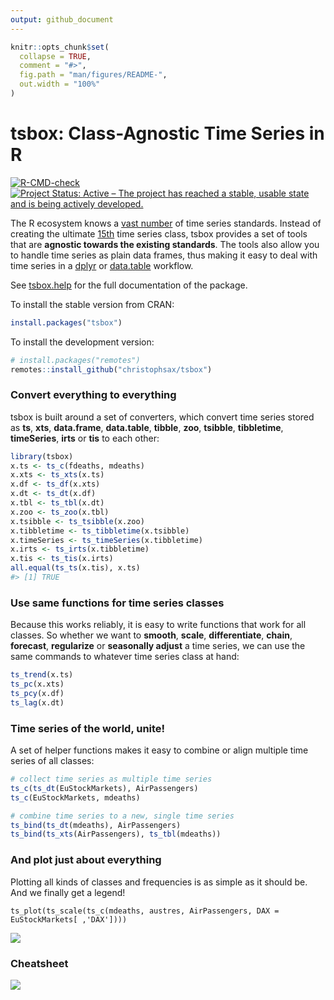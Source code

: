 ```yaml
---
output: github_document
---
```


<!-- README.md is generated from README.Rmd. Please edit that file -->

```r
knitr::opts_chunk$set(
  collapse = TRUE,
  comment = "#>",
  fig.path = "man/figures/README-",
  out.width = "100%"
)
```

# tsbox: Class-Agnostic Time Series in R

<!-- badges: start -->
[![R-CMD-check](https://github.com/christophsax/tsbox/workflows/R-CMD-check/badge.svg)](https://github.com/christophsax/tsbox/actions)
[![Project Status: Active – The project has reached a stable, usable state and is being actively developed.](https://www.repostatus.org/badges/latest/active.svg)](https://www.repostatus.org/#active)
<!-- badges: end -->

The R ecosystem knows a [vast
number](https://CRAN.R-project.org/view=TimeSeries)  of time series
standards. Instead of creating the ultimate [15th](https://xkcd.com/927/) time
series class, tsbox provides a set of tools that are **agnostic towards the
existing standards**. The tools also allow you to handle time series as plain
data frames, thus making it easy to deal with time series in a
[dplyr](https://CRAN.R-project.org/package=dplyr) or
[data.table](https://CRAN.R-project.org/package=data.table) workflow.

See [tsbox.help](https://www.tsbox.help/) for the full documentation of
the package.

To install the stable version from CRAN:
```r
install.packages("tsbox")
```

To install the development version:
```r
# install.packages("remotes")
remotes::install_github("christophsax/tsbox")
```

### Convert everything to everything

tsbox is built around a set of converters, which convert time series stored as
**ts**, **xts**, **data.frame**, **data.table**, **tibble**, **zoo**,
**tsibble**,  **tibbletime**, **timeSeries**, **irts** or **tis** to each other:

```r
library(tsbox)
x.ts <- ts_c(fdeaths, mdeaths)
x.xts <- ts_xts(x.ts)
x.df <- ts_df(x.xts)
x.dt <- ts_dt(x.df)
x.tbl <- ts_tbl(x.dt)
x.zoo <- ts_zoo(x.tbl)
x.tsibble <- ts_tsibble(x.zoo)
x.tibbletime <- ts_tibbletime(x.tsibble)
x.timeSeries <- ts_timeSeries(x.tibbletime)
x.irts <- ts_irts(x.tibbletime)
x.tis <- ts_tis(x.irts)
all.equal(ts_ts(x.tis), x.ts)
#> [1] TRUE
```

### Use same functions for time series classes

Because this works reliably, it is easy to write
functions that work for all classes. So whether we want to **smooth**,
**scale**, **differentiate**, **chain**, **forecast**, **regularize** or
**seasonally adjust** a time series, we can use the same commands to whatever
time series class at hand:

```r
ts_trend(x.ts)
ts_pc(x.xts)
ts_pcy(x.df)
ts_lag(x.dt)
```

### Time series of the world, unite!

A set of helper functions makes it easy to combine or align multiple time
series of all classes:

```r
# collect time series as multiple time series
ts_c(ts_dt(EuStockMarkets), AirPassengers)
ts_c(EuStockMarkets, mdeaths)

# combine time series to a new, single time series
ts_bind(ts_dt(mdeaths), AirPassengers)
ts_bind(ts_xts(AirPassengers), ts_tbl(mdeaths))
```

### And plot just about everything

Plotting all kinds of classes and frequencies is as simple as it should be. And
we finally get a legend!

```
ts_plot(ts_scale(ts_c(mdeaths, austres, AirPassengers, DAX = EuStockMarkets[ ,'DAX'])))
```

![](https://raw.githubusercontent.com/christophsax/tsbox/master/vignettes/fig/myfig.png)


### Cheatsheet

<a href="https://www.cynkra.com/blog/2019-04-10-tsbox-01/tsbox-cheatsheet.pdf"><img style="max-width:50%;" src="https://www.cynkra.com/blog/2019-04-10-tsbox-01/tsbox-cheatsheet-small.jpg"></a>


